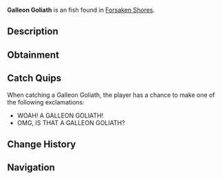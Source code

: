 {{FishInfobox
|image          = Galleon Goliath.png
|rarity         = Uncommon
|sea            = First Sea
|location       = [[Forsaken Shores]]
|sublocation    = 
|sources        = Fishing Rod
|radar_location = 
|xp             = 85
|weather        = 
|time           = Day
|season         = Winter
|bait           = Squid
|base_weight    = 20
|base_value     = 190
|weight_range   = 15
|base_chance    = 70
|base_resil     = 60
}}
'''Galleon Goliath''' is an {{Rarity|Uncommon}} fish found in [[Forsaken Shores]].

== Description ==
{{Description|The Galleon Goliath is a mid-sized, slow-moving fish, often found in deeper seas. Uncommon but worth the haul.|Bestiary Entry}}

== Obtainment ==
{{Description|Often found in deeper seas near Forsaken Shores.|Bestiary Hint}}
{{Fish Availability|
Forsaken Shores/Surrounding Ocean
|top_rods      = 
Trident Rod\209796.32\13905.67;
Leviathan's Fang Rod\208538.25\23092.68;
Free Spirit Rod\203293.4\13858.06;
Azure Of Lagoon\200822.31\13007.05;
No-Life Rod\197641.8\18936.04;
Training Rod\168983.71\34467.87;
Flimsy Rod\120634.53\27605.39;
Resourceful Rod\169920.52\13785.4;
Nocturnal Rod\85657.35\67305.88;
Seraphic Rod\167921.23\19401.74;
Blazebringer Rod\183999.46\15055.69;
Zeus Rod\182593.45\15949.1;
Verdant Shear Rod\182301.66\15957.02;
Depthseeker Rod\181743.38\14616.61;
Avalanche Rod\179017.1\13825.86;
Challenger's Rod\178427.71\17158.08;
Volcanic Rod\178211.4\13622.49;
Ethereal Prism Rod\167040.79\0;
Rod Of The Depths\165149.33\15523.38;
Rod Of The Forgotten Fang\164903.22\17707.3;
Rod Of The Exalted One\157621.01\16941.37;
Steady Rod\84092.83\7343.93
|recommended   = Trident Rod
}}

== Catch Quips ==
When catching a Galleon Goliath, the player has a chance to make one of the following exclamations:
* WOAH! A GALLEON GOLIATH!
* OMG, IS THAT A GALLEON GOLIATH?

== Change History ==
{{Change History|{{subst:Current Version}}}}

== Navigation ==
{{Fish Navbox|Forsaken Shores}}